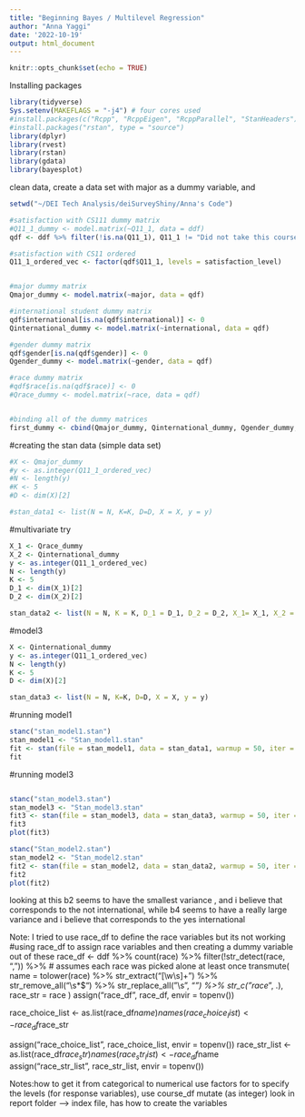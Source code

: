 ```yaml
---
title: "Beginning Bayes / Multilevel Regression"
author: "Anna Yaggi"
date: '2022-10-19'
output: html_document
---
```


```r
knitr::opts_chunk$set(echo = TRUE)

```


Installing packages
```r
library(tidyverse)
Sys.setenv(MAKEFLAGS = "-j4") # four cores used
#install.packages(c("Rcpp", "RcppEigen", "RcppParallel", "StanHeaders"), type = "source")
#install.packages("rstan", type = "source")
library(dplyr)
library(rvest)
library(rstan)
library(gdata)
library(bayesplot)

```

clean data, create a data set with major as a dummy variable, and 
```r
setwd("~/DEI Tech Analysis/deiSurveyShiny/Anna's Code")

#satisfaction with CS111 dummy matrix
#Q11_1_dummy <- model.matrix(~Q11_1, data = ddf)
qdf <- ddf %>% filter(!is.na(Q11_1), Q11_1 != "Did not take this course.")

#satisfaction with CS11 ordered
Q11_1_ordered_vec <- factor(qdf$Q11_1, levels = satisfaction_level)


#major dummy matrix
Qmajor_dummy <- model.matrix(~major, data = qdf)

#international student dummy matrix
qdf$international[is.na(qdf$international)] <- 0
Qinternational_dummy <- model.matrix(~international, data = qdf)

#gender dummy matrix
qdf$gender[is.na(qdf$gender)] <- 0
Qgender_dummy <- model.matrix(~gender, data = qdf)

#race dummy matrix
#qdf$race[is.na(qdf$race)] <- 0
#Qrace_dummy <- model.matrix(~race, data = qdf)


#binding all of the dummy matrices
first_dummy <- cbind(Qmajor_dummy, Qinternational_dummy, Qgender_dummy, Qrace_dummy)


```





#creating the stan data (simple data set)
```r
#X <- Qmajor_dummy
#y <- as.integer(Q11_1_ordered_vec)
#N <- length(y)
#K <- 5
#D <- dim(X)[2]

#stan_data1 <- list(N = N, K=K, D=D, X = X, y = y)

```

#multivariate try
```r
X_1 <- Qrace_dummy
X_2 <- Qinternational_dummy
y <- as.integer(Q11_1_ordered_vec)
N <- length(y)
K <- 5
D_1 <- dim(X_1)[2]
D_2 <- dim(X_2)[2]

stan_data2 <- list(N = N, K = K, D_1 = D_1, D_2 = D_2, X_1= X_1, X_2 = X_2, y = y)
```


#model3
```r
X <- Qinternational_dummy
y <- as.integer(Q11_1_ordered_vec)
N <- length(y)
K <- 5
D <- dim(X)[2]

stan_data3 <- list(N = N, K=K, D=D, X = X, y = y)

```


#running model1
```r
stanc("stan_model1.stan")
stan_model1 <- "Stan_model1.stan"
fit <- stan(file = stan_model1, data = stan_data1, warmup = 50, iter = 100, chains = 4, cores = 4, thin = 1)
fit
```

#running model3
```r
```


```r
stanc("stan_model3.stan")
stan_model3 <- "Stan_model3.stan"
fit3 <- stan(file = stan_model3, data = stan_data3, warmup = 50, iter = 100, chains = 4, cores = 4, thin = 1)
fit3
plot(fit3)
```


```r
stanc("Stan_model2.stan")
stan_model2 <- "Stan_model2.stan"
fit2 <- stan(file = stan_model2, data = stan_data2, warmup = 50, iter = 100, chains = 2, cores = 2, thin = 1)
fit2
plot(fit2)
```

looking at this b2 seems to have the smallest variance , and i believe that 
corresponds to the not international, while b4 seems to have a really large 
variance and i believe that corresponds to the yes international




Note: 
I tried to use race_df to define the race variables but its not working
#using race_df to assign race variables and then creating a dummy variable out of these
 race_df <- ddf %>%
    count(race) %>%
    filter(!str_detect(race, ",")) %>% # assumes each race was picked alone at least once
    transmute(
      name = tolower(race) %>%
        str_extract("[\\w\\s]+") %>%
        str_remove_all("\\s*$") %>%
        str_replace_all("\\s", "_") %>%
        str_c("race_", .),
      race_str = race
    )
  assign("race_df", race_df, envir = topenv())

  race_choice_list <- as.list(race_df$name)
  names(race_choice_list) <- race_df$race_str

  assign("race_choice_list", race_choice_list, envir = topenv())
  race_str_list <- as.list(race_df$race_str)
  names(race_str_list) <- race_df$name
  assign("race_str_list", race_str_list, envir = topenv())





Notes:how to get it from categorical to numerical
  use factors for to specify the levels (for response variables), use course_df
  mutate (as integer)
  look in report folder --> index file, has how to create the variables
  
  
  
  
